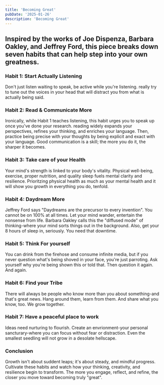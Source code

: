 ```yaml
---
title: 'Becoming Great'
pubDate: '2025-01-26'
description: 'Becoming Great'
---
```


## Inspired by the works of Joe Dispenza, Barbara Oakley, and Jeffrey Ford, this piece breaks down seven habits that can help step into your own greatness.

### Habit 1: Start Actually Listening

Don't just listen waiting to speak, be active while you're listening. really try to tune out the voices in your head that will distract you from what is actually being said.

### Habit 2: Read & Communicate More

Ironically, while Habit 1 teaches listening, this habit urges you to speak up once you've done your research. reading widely expands your perspectives, refines your thinking, and enriches your language. Then, practice being precise with your thoughts by being explicit and exact with your language. Good communication is a skill; the more you do it, the sharper it becomes.

### Habit 3: Take care of your Health

Your mind's strength is linked to your body's vitality. Physical well-being, exercise, proper nutrition, and quality sleep fuels mental clarity and resilience. Prioritzing physical health as much as your mental health and it will show you growth in everything you do, tenfold.

### Habit 4: Daydream More

Jeffrey Ford says "Daydreams are the precursor to every invention". You cannot be on 100% at all times. Let your mind wander, entertain the nonsense from life. Barbara Oakley calls this the "diffused mode" of thinking-where your mind sorts things out in the background. Also, get your 8 hours of sleep in, seriously. You need that downtime.

### Habit 5: Think For yourself

You can drink from the firehose and consume infinite media, but if you never question what's being shoved in your face, you're just parroting. Ask yourself why you're being shown this or told that. Then question it again. And again.

### Habit 6: Find your Tribe

There will always be people who know more than you about something-and that's great news. Hang around them, learn from them. And share what you know, too. We grow together.

### Habit 7: Have a peaceful place to work

Ideas need nurturing to flourish. Create an envrionment-your personal sancturary-where you can focus without fear or distraction. Even the smallest seedling will not grow in a desolate hellscape.

### Conclusion

Growth isn't about suddent leaps; it's about steady, and mindful progress. Cultivate these habits and watch how your thinking, creativity, and resilience begin to transform. The more you engage, reflect, and refine, the closer you move toward becoming truly "great".
